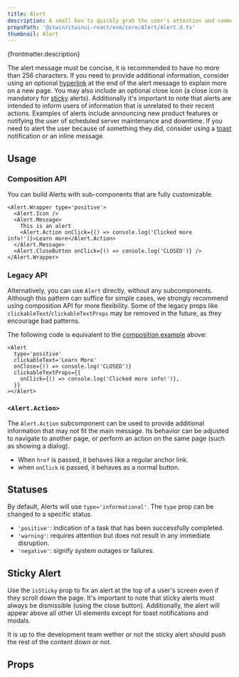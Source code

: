 ```yaml
---
title: Alert
description: A small box to quickly grab the user's attention and communicate a brief message.
propsPath: '@itwin/itwinui-react/esm/core/Alert/Alert.d.ts'
thumbnail: Alert
---
```



<p>{frontmatter.description}</p>

<LiveExample src='Alert.main.tsx'>
  <AllExamples.AlertMainExample client:load />
</LiveExample>

The alert message must be concise, it is recommended to have no more than 256 characters. If you need to provide additional information, consider using an optional [hyperlink](#alertaction) at the end of the alert message to explain more on a new page. You may also include an optional close icon (a close icon is mandatory for [sticky](#sticky) alerts).
Additionally it's important to note that alerts are intended to inform users of information that is unrelated to their recent actions. Examples of alerts include announcing new product features or notifying the user of scheduled server maintenance and downtime. If you need to alert the user because of something they did, consider using a [toast](toast) notification or an inline message.

## Usage

### Composition API

You can build Alerts with sub-components that are fully customizable.

```tsx
<Alert.Wrapper type='positive'>
  <Alert.Icon />
  <Alert.Message>
    This is an alert
    <Alert.Action onClick={() => console.log('Clicked more info!')}>Learn more</Alert.Action>
  </Alert.Message>
  <Alert.CloseButton onClick={() => console.log('CLOSED')} />
</Alert.Wrapper>
```

### Legacy API

Alternatively, you can use `Alert` directly, without any subcomponents. Although this pattern can suffice for simple cases, we strongly recommend using composition API for more flexibility. Some of the legacy props like `clickableText`/`clickableTextProps` may be removed in the future, as they encourage bad patterns.

The following code is equivalent to the [composition example](#composition-api) above:

```tsx
<Alert
  type='positive'
  clickableText='Learn More'
  onClose={() => console.log('CLOSED')}
  clickableTextProps={{
    onClick={() => console.log('Clicked more info!')},
  }}
></Alert>
```

### `<Alert.Action>`

The `Alert.Action` subcomponent can be used to provide additional information that may not fit the main message. Its behavior can be adjusted to navigate to another page, or perform an action on the same page (such as showing a dialog).

- When `href` is passed, it behaves like a regular anchor link.
- when `onClick` is passed, it behaves as a normal button.

## Statuses

By default, Alerts will use `type='informational'`. The `type` prop can be changed to a specific status.

- `'positive'`: indication of a task that has been successfully completed.
- `'warning'`: requires attention but does not result in any immediate disruption.
- `'negative'`: signify system outages or failures.

<LiveExample src='Alert.types.tsx'>
  <AllExamples.AlertTypesExample client:load />
</LiveExample>

## Sticky Alert

Use the `isSticky` prop to fix an alert at the top of a user's screen even if they scroll down the page. It's important to note that sticky alerts must always be dismissible (using the close button). Additionally, the alert will appear above all other UI elements except for toast notifications and modals.

<LiveExample src='Alert.sticky.tsx'>
  <AllExamples.AlertStickyExample client:load />
</LiveExample>

It is up to the development team wether or not the sticky alert should push the rest of the content down or not.

## Props

<PropsTable path={frontmatter.propsPath} />
